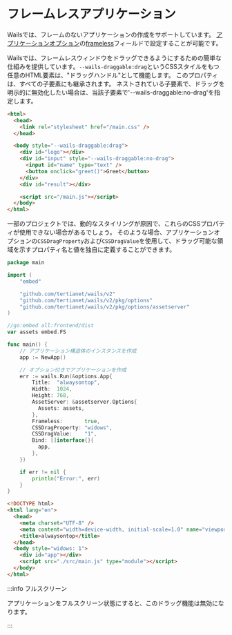 # フレームレスアプリケーション

Wailsでは、フレームのないアプリケーションの作成をサポートしています。 [アプリケーションオプション](../reference/options.mdx#application-options)の[frameless](../reference/options.mdx#frameless)フィールドで設定することが可能です。

Wailsでは、フレームレスウィンドウをドラッグできるようにするための簡単な仕組みを提供しています。`--wails-draggable:drag`というCSSスタイルをもつ任意のHTML要素は、"ドラッグハンドル"として機能します。 このプロパティは、すべての子要素にも継承されます。 ネストされている子要素で、ドラッグを明示的に無効化したい場合は、当該子要素で'--wails-draggable:no-drag'を指定します。

```html
<html>
  <head>
    <link rel="stylesheet" href="/main.css" />
  </head>

  <body style="--wails-draggable:drag">
    <div id="logo"></div>
    <div id="input" style="--wails-draggable:no-drag">
      <input id="name" type="text" />
      <button onclick="greet()">Greet</button>
    </div>
    <div id="result"></div>

    <script src="/main.js"></script>
  </body>
</html>
```

一部のプロジェクトでは、動的なスタイリングが原因で、これらのCSSプロパティが使用できない場合があるでしょう。 そのような場合、アプリケーションオプションの`CSSDragProperty`および`CSSDragValue`を使用して、ドラッグ可能な領域を示すプロパティ名と値を独自に定義することができます。

```go title=main.go
package main

import (
    "embed"

    "github.com/tertianet/wails/v2"
    "github.com/tertianet/wails/v2/pkg/options"
    "github.com/tertianet/wails/v2/pkg/options/assetserver"
)

//go:embed all:frontend/dist
var assets embed.FS

func main() {
    // アプリケーション構造体のインスタンスを作成
    app := NewApp()

    // オプション付きでアプリケーションを作成
    err := wails.Run(&options.App{
        Title:  "alwaysontop",
        Width:  1024,
        Height: 768,
        AssetServer: &assetserver.Options{
          Assets: assets,
        },
        Frameless:       true,
        CSSDragProperty: "widows",
        CSSDragValue:    "1",
        Bind: []interface{}{
          app,
        },
    })

    if err != nil {
        println("Error:", err)
    }
}
```

```html title=index.html
<!DOCTYPE html>
<html lang="en">
  <head>
    <meta charset="UTF-8" />
    <meta content="width=device-width, initial-scale=1.0" name="viewport" />
    <title>alwaysontop</title>
  </head>
  <body style="widows: 1">
    <div id="app"></div>
    <script src="./src/main.js" type="module"></script>
  </body>
</html>
```

:::info フルスクリーン

アプリケーションをフルスクリーン状態にすると、このドラッグ機能は無効になります。

:::
